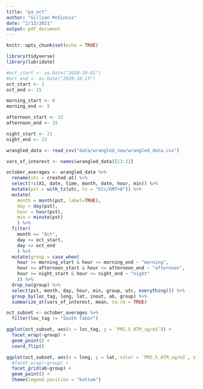 ```yaml
---
title: "pa_oct"
author: "Gillian McGinnis"
date: "2/13/2021"
output: pdf_document
---
```


```r
knitr::opts_chunk$set(echo = TRUE)

library(tidyverse)
library(lubridate)
```

```r
#oct_start <- as.Date("2020-10-01")
#oct_end <- as.Date("2020-10-15")
oct_start <- 1
oct_end <- 15

morning_start <- 6
morning_end <- 9

afternoon_start <- 12
afternoon_end <- 15

night_start <- 21
night_end <- 23
```


```r
wrangled_data <- read_csv("data/wrangled_new/wrangled_data.csv")
```


```r
vars_of_interest <- names(wrangled_data)[13:22]

october_averages <- wrangled_data %>%
  rename(utc = created_at) %>%
  select(!c(X1, date, time, month, date, hour, min)) %>%
  mutate(pst = with_tz(utc, tz = "Etc/GMT+8")) %>%
  mutate(
    month = month(pst, label=TRUE),
    day = day(pst),
    hour = hour(pst),
    min = minute(pst)
    ) %>%
  filter(
    month == "Oct",
    day >= oct_start,
    day <= oct_end
    ) %>%
  mutate(group = case_when(
    hour >= morning_start & hour <= morning_end ~ "morning",
    hour >= afternoon_start & hour <= afternoon_end ~ "afternoon",
    hour >= night_start & hour <= night_end ~ "night"
    )) %>%
  drop_na(group) %>%
  select(pst, month, day, hour, min, group, utc, everything()) %>%
  group_by(loc_tag, long, lat, inout, ab, group) %>%
  summarize_at(vars_of_interest, mean, na.rm = TRUE)
```

```r
oct_subset <- october_averages %>%
  filter(loc_tag != "South Tabor")

ggplot(oct_subset, aes(x = loc_tag, y = `PM2.5_ATM_ug/m3`)) +
  facet_wrap(~group) +
  geom_point() +
  coord_flip()

ggplot(oct_subset, aes(x = long, y = lat, color = `PM2.5_ATM_ug/m3`, size = `PM2.5_ATM_ug/m3`)) +
  #facet_wrap(~group) +
  facet_grid(ab~group) +
  geom_point() +
  theme(legend.position = "bottom")
```



